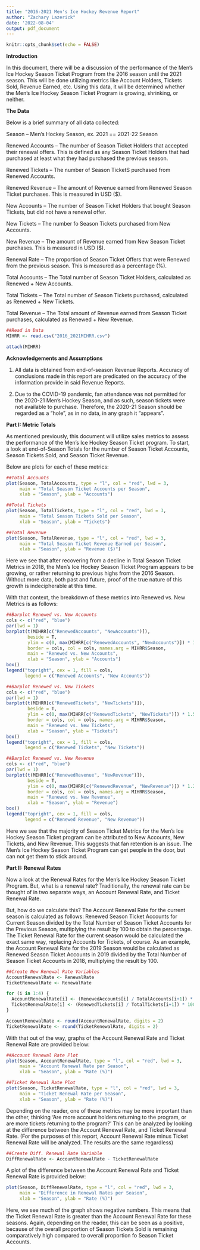 ---
title: "2016-2021 Men's Ice Hockey Revenue Report"
author: "Zachary Lazerick"
date: '2022-08-04'
output: pdf_document
---

```{r setup, include=FALSE}
knitr::opts_chunk$set(echo = FALSE)
```

**Introduction**
 
In this document, there  will be a discussion of the performance of the Men's Ice Hockey Season Ticket Program from the 2016 season until the 2021 season. This will be done utilizing metrics like Account Holders, Tickets Sold, Revenue Earned, etc. Using this data, it will be determined whether the Men's Ice Hockey Season Ticket Program is growing, shrinking, or neither. 

**The Data**

Below is a brief summary of all data collected:

Season -- Men's Hockey Season, ex. 2021 == 2021-22 Season

Renewed Accounts -- The number of Season Ticket Holders that accepted their renewal offers. This is defined as any Season Ticket Holders that had purchased at least what they had purchased the previous season. 

Renewed Tickets -- The number of Season TicketS purchased from Renewed Accounts.

Renewed Revenue -- The amount of Revenue earned from Renewed Season Ticket purchases. This is measured in USD ($). 

New Accounts -- The number of Season Ticket Holders that bought Season Tickets, but did not have a renewal offer. 

New Tickets -- The number fo Season Tickets purchased from New Accounts. 

New Revenue -- The amount of Revenue earned from New Season Ticket purchases. This is measured in USD ($).

Renewal Rate -- The proportion of Season Ticket Offers that were Renewed from the previous season. This is measured as a percentage (%).

Total Accounts -- The Total number of Season Ticket Holders, calculated as Renewed + New Accounts.

Total Tickets -- The Total number of Season Tickets purchased, calculated as Renewed + New Tickets.

Total Revenue -- The Total amount of Revenue earned from Season Ticket purchases, calculated as Renewed + New Revenue. 

```{r, include = F}
##Read in Data
MIHRR <- read.csv("2016_2021MIHRR.csv")

attach(MIHRR)
```

**Acknowledgements and Assumptions**

1) All data is obtained from end-of-season Revenue Reports. Accuracy of conclusions made in this report are predicated on the accuracy of the information provide in said Revenue Reports. 

2) Due to the COVID-19 pandemic, fan attendance was not permitted for the 2020-21 Men's Hockey Season, and as such, season tickets were not available to purchase. Therefore, the 2020-21 Season should be regarded as a "hole", as in no data, in any graph it "appears". 

\pagebreak

**Part I: Metric Totals**

As mentioned previously, this document will utilize sales metrics to assess the performance of the Men's Ice Hockey Season Ticket program. To start, a look at end-of-Season Totals for the number of Season Ticket Accounts, Season Tickets Sold, and Season Ticket Revenue. 

Below are plots for each of these metrics:

```{r, out.width = "50%", out.height = "50%"}
##Total Accounts
plot(Season, TotalAccounts, type = "l", col = "red", lwd = 3, 
     main = "Total Season Ticket Accounts per Season", 
     xlab = "Season", ylab = "Accounts")

##Total Tickets
plot(Season, TotalTickets, type = "l", col = "red", lwd = 3, 
     main = "Total Season Tickets Sold per Season", 
     xlab = "Season", ylab = "Tickets")
```

```{r, fig.align = "center", out.width = "50%", out.height = "50%"}
##Total Revenue
plot(Season, TotalRevenue, type = "l", col = "red", lwd = 3, 
     main = "Total Season Ticket Revenue Earned per Season", 
     xlab = "Season", ylab = "Revenue ($)")
```

Here we see that after recovering from a decline in Total Season Ticket Metrics in 2018, the Men's Ice Hockey Season Ticket Program appears to be growing, or rather returning to previous highs from the 2016 Season. Without more data, both past and future, proof of the true nature of this growth is indecipherable at this time. 

\pagebreak

With that context, the breakdown of these metrics into Renewed vs. New Metrics is as follows:

```{r, out.width = "50%", out.height = "50%"}
##Barplot Renewed vs. New Accounts
cols <- c("red", "blue")
par(lwd = 1)
barplot(t(MIHRR[c("RenewedAccounts", "NewAccounts")]), 
        beside = T, 
        ylim = c(0, max(MIHRR[c("RenewedAccounts", "NewAccounts")]) * 1.5), 
        border = cols, col = cols, names.arg = MIHRR$Season, 
        main = "Renewed vs. New Accounts", 
        xlab = "Season", ylab = "Accounts")
box()
legend("topright", cex = 1, fill = cols, 
       legend = c("Renewed Accounts", "New Accounts"))

##Barplot Renewed vs. New Tickets
cols <- c("red", "blue")
par(lwd = 1)
barplot(t(MIHRR[c("RenewedTickets", "NewTickets")]), 
        beside = T, 
        ylim = c(0, max(MIHRR[c("RenewedTickets", "NewTickets")]) * 1.5), 
        border = cols, col = cols, names.arg = MIHRR$Season, 
        main = "Renewed vs. New Tickets", 
        xlab = "Season", ylab = "Tickets")
box()
legend("topright", cex = 1, fill = cols, 
       legend = c("Renewed Tickets", "New Tickets"))
```

```{r, fig.align = "center", out.width = "50%", out.height = "50%"}
##Barplot Renewed vs. New Revenue
cols <- c("red", "blue")
par(lwd = 1)
barplot(t(MIHRR[c("RenewedRevenue", "NewRevenue")]), 
        beside = T, 
        ylim = c(0, max(MIHRR[c("RenewedRevenue", "NewRevenue")]) * 1.2), 
        border = cols, col = cols, names.arg = MIHRR$Season, 
        main = "Renewed vs. New Revenue", 
        xlab = "Season", ylab = "Revenue")
box()
legend("topright", cex = 1, fill = cols, 
       legend = c("Renewed Revenue", "New Revenue"))
```

Here we see that the majority of Season Ticket Metrics for the Men's Ice Hockey Season Ticket program can be attributed to New Accounts, New Tickets, and New Revenue. This suggests that fan retention is an issue. The Men's Ice Hockey Season Ticket Program can get people in the door, but can not get them to stick around. 

\pagebreak

**Part II: Renewal Rates**

Now a look at the Renewal Rates for the Men's Ice Hockey Season Ticket Program. But, what is a renewal rate? Traditionally, the renewal rate can be thought of in two separate ways, an Account Renewal Rate, and Ticket Renewal Rate. 

But, how do we calculate this? The Account Renewal Rate for the current season is calculated as follows: Renewed Season Ticket Accounts for Current Season divided by the Total Number of Season Ticket Accounts for the Previous Season, multiplying the result by 100 to obtain the percentage. The Ticket Renewal Rate for the current season would be calculated the exact same way, replacing Accounts for Tickets, of course. As an example, the Account Renewal Rate for the 2019 Season would be calculated as Renewed Season Ticket Accounts in 2019 divided by the Total Number of Season Ticket Accounts in 2018, multiplying the result by 100. 

```{r, include = F}
##Create New Renewal Rate Variables
AccountRenewalRate <- RenewalRate
TicketRenewalRate <- RenewalRate

for (i in 1:4) {
  AccountRenewalRate[i] <- (RenewedAccounts[i] / TotalAccounts[i+1]) * 100
  TicketRenewalRate[i] <- (RenewedTickets[i] / TotalTickets[i+1]) * 100
}

AccountRenewalRate <- round(AccountRenewalRate, digits = 2)
TicketRenewalRate <- round(TicketRenewalRate, digits = 2)
```

With that out of the way, graphs of the Account Renewal Rate and Ticket Renewal Rate are provided below:

```{r, out.width = "50%", out.height = "50%"}
##Account Renewal Rate Plot
plot(Season, AccountRenewalRate, type = "l", col = "red", lwd = 3, 
     main = "Account Renewal Rate per Season", 
     xlab = "Season", ylab = "Rate (%)")

##Ticket Renewal Rate Plot
plot(Season, TicketRenewalRate, type = "l", col = "red", lwd = 3, 
     main = "Ticket Renewal Rate per Season", 
     xlab = "Season", ylab = "Rate (%)")
```

Depending on the reader, one of these metrics may be more important than the other, thinking 'Are more account holders returning to the program, or are more tickets returning to the program?' This can be analyzed by looking at the difference between the Account Renewal Rate, and Ticket Renewal Rate. (For the purposes of this report, Account Renewal Rate minus Ticket Renewal Rate will be analyzed. The results are the same regardless)

```{r, include = F}
##Create Diff. Renewal Rate Variable
DiffRenewalRate <- AccountRenewalRate - TicketRenewalRate
```

A plot of the difference between the Account Renewal Rate and Ticket Renewal Rate is provided below:

```{r, fig.align = "center", out.width = "50%", out.height = "50%"}
plot(Season, DiffRenewalRate, type = "l", col = "red", lwd = 3, 
     main = "Difference in Renewal Rates per Season", 
     xlab = "Season", ylab = "Rate (%)")
```

Here, we see much of the graph shows negative numbers. This means that the Ticket Renewal Rate is greater than the Account Renewal Rate for these seasons. Again, depending on the reader, this can be seen as a positive, because of the overall proportion of Season Tickets Sold is remaining comparatively high compared to overall proportion fo Season Ticket Accounts. 

\pagebreak